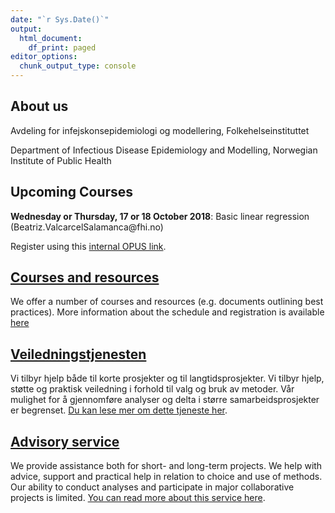 ```yaml
---
date: "`r Sys.Date()`"
output:
  html_document:
    df_print: paged
editor_options: 
  chunk_output_type: console
---
```


## About us

Avdeling for infejskonsepidemiologi og modellering, Folkehelseinstituttet

Department of Infectious Disease Epidemiology and Modelling, Norwegian Institute of Public Health

## Upcoming Courses

**Wednesday or Thursday, 17 or 18 October 2018**: Basic linear regression (Beatriz.ValcarcelSalamanca@fhi.no)

Register using this [internal OPUS link](http://samarbeid.fhi.no/sites/1294/_layouts/15/WopiFrame.aspx?sourcedoc={91898DA5-F6FA-4578-8C57-7F516DCF032A}&file=Kurs.xlsx&action=default).

## [Courses and resources](courses.html)

We offer a number of courses and resources (e.g. documents outlining best practices). More information about the schedule and registration is available [here](/courses.html)

## [Veiledningstjenesten](advice.html)

Vi tilbyr hjelp både til korte prosjekter og til langtidsprosjekter. Vi tilbyr hjelp, støtte og praktisk veiledning i forhold til valg og bruk av metoder. Vår mulighet for å gjennomføre analyser og delta i større samarbeidsprosjekter er begrenset. [Du kan lese mer om dette tjeneste her](advice.html).

## [Advisory service](advice.html)

We provide assistance both for short- and long-term projects. We help with advice, support and practical help in relation to choice and use of methods. Our ability to conduct analyses and participate in major collaborative projects is limited. [You can read more about this service here](advice.html).
